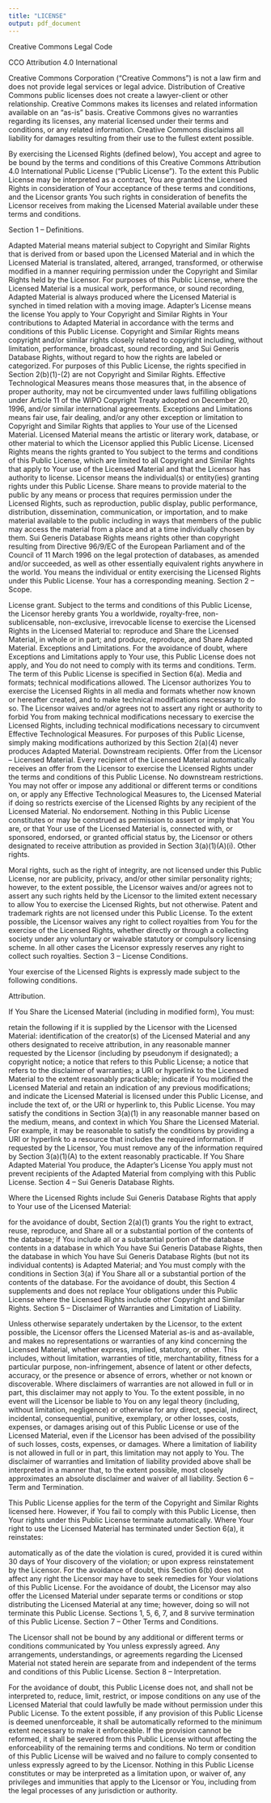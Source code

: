 ---
title: "LICENSE"
output: pdf_document
---

Creative Commons Legal Code

CCO Attribution 4.0 International

Creative Commons Corporation (“Creative Commons”) is not a law firm and does not provide legal services or legal advice. Distribution of Creative Commons public licenses does not create a lawyer-client or other relationship. Creative Commons makes its licenses and related information available on an “as-is” basis. Creative Commons gives no warranties regarding its licenses, any material licensed under their terms and conditions, or any related information. Creative Commons disclaims all liability for damages resulting from their use to the fullest extent possible.

By exercising the Licensed Rights (defined below), You accept and agree to be bound by the terms and conditions of this Creative Commons Attribution 4.0 International Public License ("Public License"). To the extent this Public License may be interpreted as a contract, You are granted the Licensed Rights in consideration of Your acceptance of these terms and conditions, and the Licensor grants You such rights in consideration of benefits the Licensor receives from making the Licensed Material available under these terms and conditions.

Section 1 – Definitions.

Adapted Material means material subject to Copyright and Similar Rights that is derived from or based upon the Licensed Material and in which the Licensed Material is translated, altered, arranged, transformed, or otherwise modified in a manner requiring permission under the Copyright and Similar Rights held by the Licensor. For purposes of this Public License, where the Licensed Material is a musical work, performance, or sound recording, Adapted Material is always produced where the Licensed Material is synched in timed relation with a moving image.
Adapter's License means the license You apply to Your Copyright and Similar Rights in Your contributions to Adapted Material in accordance with the terms and conditions of this Public License.
Copyright and Similar Rights means copyright and/or similar rights closely related to copyright including, without limitation, performance, broadcast, sound recording, and Sui Generis Database Rights, without regard to how the rights are labeled or categorized. For purposes of this Public License, the rights specified in Section 2(b)(1)-(2) are not Copyright and Similar Rights.
Effective Technological Measures means those measures that, in the absence of proper authority, may not be circumvented under laws fulfilling obligations under Article 11 of the WIPO Copyright Treaty adopted on December 20, 1996, and/or similar international agreements.
Exceptions and Limitations means fair use, fair dealing, and/or any other exception or limitation to Copyright and Similar Rights that applies to Your use of the Licensed Material.
Licensed Material means the artistic or literary work, database, or other material to which the Licensor applied this Public License.
Licensed Rights means the rights granted to You subject to the terms and conditions of this Public License, which are limited to all Copyright and Similar Rights that apply to Your use of the Licensed Material and that the Licensor has authority to license.
Licensor means the individual(s) or entity(ies) granting rights under this Public License.
Share means to provide material to the public by any means or process that requires permission under the Licensed Rights, such as reproduction, public display, public performance, distribution, dissemination, communication, or importation, and to make material available to the public including in ways that members of the public may access the material from a place and at a time individually chosen by them.
Sui Generis Database Rights means rights other than copyright resulting from Directive 96/9/EC of the European Parliament and of the Council of 11 March 1996 on the legal protection of databases, as amended and/or succeeded, as well as other essentially equivalent rights anywhere in the world.
You means the individual or entity exercising the Licensed Rights under this Public License. Your has a corresponding meaning.
Section 2 – Scope.

License grant.
Subject to the terms and conditions of this Public License, the Licensor hereby grants You a worldwide, royalty-free, non-sublicensable, non-exclusive, irrevocable license to exercise the Licensed Rights in the Licensed Material to:
reproduce and Share the Licensed Material, in whole or in part; and
produce, reproduce, and Share Adapted Material.
Exceptions and Limitations. For the avoidance of doubt, where Exceptions and Limitations apply to Your use, this Public License does not apply, and You do not need to comply with its terms and conditions.
Term. The term of this Public License is specified in Section 6(a).
Media and formats; technical modifications allowed. The Licensor authorizes You to exercise the Licensed Rights in all media and formats whether now known or hereafter created, and to make technical modifications necessary to do so. The Licensor waives and/or agrees not to assert any right or authority to forbid You from making technical modifications necessary to exercise the Licensed Rights, including technical modifications necessary to circumvent Effective Technological Measures. For purposes of this Public License, simply making modifications authorized by this Section 2(a)(4) never produces Adapted Material.
Downstream recipients.
Offer from the Licensor – Licensed Material. Every recipient of the Licensed Material automatically receives an offer from the Licensor to exercise the Licensed Rights under the terms and conditions of this Public License.
No downstream restrictions. You may not offer or impose any additional or different terms or conditions on, or apply any Effective Technological Measures to, the Licensed Material if doing so restricts exercise of the Licensed Rights by any recipient of the Licensed Material.
No endorsement. Nothing in this Public License constitutes or may be construed as permission to assert or imply that You are, or that Your use of the Licensed Material is, connected with, or sponsored, endorsed, or granted official status by, the Licensor or others designated to receive attribution as provided in Section 3(a)(1)(A)(i).
Other rights.

Moral rights, such as the right of integrity, are not licensed under this Public License, nor are publicity, privacy, and/or other similar personality rights; however, to the extent possible, the Licensor waives and/or agrees not to assert any such rights held by the Licensor to the limited extent necessary to allow You to exercise the Licensed Rights, but not otherwise.
Patent and trademark rights are not licensed under this Public License.
To the extent possible, the Licensor waives any right to collect royalties from You for the exercise of the Licensed Rights, whether directly or through a collecting society under any voluntary or waivable statutory or compulsory licensing scheme. In all other cases the Licensor expressly reserves any right to collect such royalties.
Section 3 – License Conditions.

Your exercise of the Licensed Rights is expressly made subject to the following conditions.

Attribution.

If You Share the Licensed Material (including in modified form), You must:

retain the following if it is supplied by the Licensor with the Licensed Material:
identification of the creator(s) of the Licensed Material and any others designated to receive attribution, in any reasonable manner requested by the Licensor (including by pseudonym if designated);
a copyright notice;
a notice that refers to this Public License;
a notice that refers to the disclaimer of warranties;
a URI or hyperlink to the Licensed Material to the extent reasonably practicable;
indicate if You modified the Licensed Material and retain an indication of any previous modifications; and
indicate the Licensed Material is licensed under this Public License, and include the text of, or the URI or hyperlink to, this Public License.
You may satisfy the conditions in Section 3(a)(1) in any reasonable manner based on the medium, means, and context in which You Share the Licensed Material. For example, it may be reasonable to satisfy the conditions by providing a URI or hyperlink to a resource that includes the required information.
If requested by the Licensor, You must remove any of the information required by Section 3(a)(1)(A) to the extent reasonably practicable.
If You Share Adapted Material You produce, the Adapter's License You apply must not prevent recipients of the Adapted Material from complying with this Public License.
Section 4 – Sui Generis Database Rights.

Where the Licensed Rights include Sui Generis Database Rights that apply to Your use of the Licensed Material:

for the avoidance of doubt, Section 2(a)(1) grants You the right to extract, reuse, reproduce, and Share all or a substantial portion of the contents of the database;
if You include all or a substantial portion of the database contents in a database in which You have Sui Generis Database Rights, then the database in which You have Sui Generis Database Rights (but not its individual contents) is Adapted Material; and
You must comply with the conditions in Section 3(a) if You Share all or a substantial portion of the contents of the database.
For the avoidance of doubt, this Section 4 supplements and does not replace Your obligations under this Public License where the Licensed Rights include other Copyright and Similar Rights.
Section 5 – Disclaimer of Warranties and Limitation of Liability.

Unless otherwise separately undertaken by the Licensor, to the extent possible, the Licensor offers the Licensed Material as-is and as-available, and makes no representations or warranties of any kind concerning the Licensed Material, whether express, implied, statutory, or other. This includes, without limitation, warranties of title, merchantability, fitness for a particular purpose, non-infringement, absence of latent or other defects, accuracy, or the presence or absence of errors, whether or not known or discoverable. Where disclaimers of warranties are not allowed in full or in part, this disclaimer may not apply to You.
To the extent possible, in no event will the Licensor be liable to You on any legal theory (including, without limitation, negligence) or otherwise for any direct, special, indirect, incidental, consequential, punitive, exemplary, or other losses, costs, expenses, or damages arising out of this Public License or use of the Licensed Material, even if the Licensor has been advised of the possibility of such losses, costs, expenses, or damages. Where a limitation of liability is not allowed in full or in part, this limitation may not apply to You.
The disclaimer of warranties and limitation of liability provided above shall be interpreted in a manner that, to the extent possible, most closely approximates an absolute disclaimer and waiver of all liability.
Section 6 – Term and Termination.

This Public License applies for the term of the Copyright and Similar Rights licensed here. However, if You fail to comply with this Public License, then Your rights under this Public License terminate automatically.
Where Your right to use the Licensed Material has terminated under Section 6(a), it reinstates:

automatically as of the date the violation is cured, provided it is cured within 30 days of Your discovery of the violation; or
upon express reinstatement by the Licensor.
For the avoidance of doubt, this Section 6(b) does not affect any right the Licensor may have to seek remedies for Your violations of this Public License.
For the avoidance of doubt, the Licensor may also offer the Licensed Material under separate terms or conditions or stop distributing the Licensed Material at any time; however, doing so will not terminate this Public License.
Sections 1, 5, 6, 7, and 8 survive termination of this Public License.
Section 7 – Other Terms and Conditions.

The Licensor shall not be bound by any additional or different terms or conditions communicated by You unless expressly agreed.
Any arrangements, understandings, or agreements regarding the Licensed Material not stated herein are separate from and independent of the terms and conditions of this Public License.
Section 8 – Interpretation.

For the avoidance of doubt, this Public License does not, and shall not be interpreted to, reduce, limit, restrict, or impose conditions on any use of the Licensed Material that could lawfully be made without permission under this Public License.
To the extent possible, if any provision of this Public License is deemed unenforceable, it shall be automatically reformed to the minimum extent necessary to make it enforceable. If the provision cannot be reformed, it shall be severed from this Public License without affecting the enforceability of the remaining terms and conditions.
No term or condition of this Public License will be waived and no failure to comply consented to unless expressly agreed to by the Licensor.
Nothing in this Public License constitutes or may be interpreted as a limitation upon, or waiver of, any privileges and immunities that apply to the Licensor or You, including from the legal processes of any jurisdiction or authority.